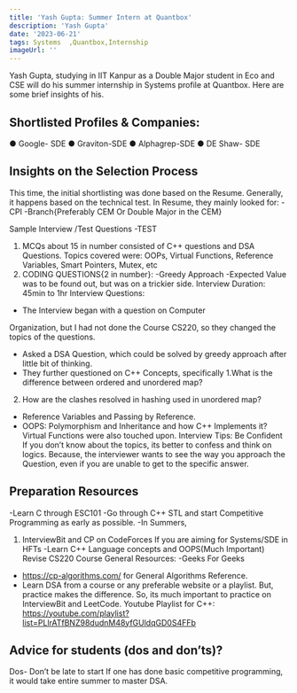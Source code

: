 ---
title: 'Yash Gupta: Summer Intern at Quantbox'
description: 'Yash Gupta'
date: '2023-06-21'
tags: Systems  ,Quantbox,Internship
imageUrl: ''
---

Yash Gupta, studying in IIT Kanpur as a Double Major student in Eco and CSE will do
his summer internship in Systems   profile at Quantbox. Here are some brief
insights of his.

## Shortlisted Profiles & Companies:
● Google- SDE
● Graviton-SDE
● Alphagrep-SDE
● DE Shaw- SDE

## Insights on the Selection Process
This time, the initial shortlisting was done based on the Resume.
Generally, it happens based on the technical test.
In Resume, they mainly looked for:
-CPI
-Branch{Preferably CEM Or Double Major in the CEM}

Sample Interview
/Test Questions
-TEST
1. MCQs about 15 in number consisted of C++ questions and DSA
Questions. Topics covered were: OOPs, Virtual Functions,
Reference Variables, Smart Pointers, Mutex, etc
2. CODING QUESTIONS{2 in number}:
-Greedy Approach
-Expected Value was to be found out, but was on a trickier side.
Interview
Duration: 45min to 1hr
Interview Questions:
- The Interview began with a question on Computer

Organization, but I had not done the Course CS220, so they
changed the topics of the questions.
- Asked a DSA Question, which could be solved by greedy
approach after little bit of thinking.
- They further questioned on C++ Concepts, specifically
1.What is the difference between ordered and unordered
map?
2. How are the clashes resolved in hashing used in
unordered map?
- Reference Variables and Passing by Reference.
- OOPS:
Polymorphism and Inheritance and how C++ Implements it?
Virtual Functions were also touched upon.
Interview Tips:
Be Confident
If you don’t know about the topics, its better to confess and think
on logics. Because, the interviewer wants to see the way you
approach the Question, even if you are unable to get to the
specific answer.

##  Preparation Resources
-Learn C through ESC101
-Go through C++ STL and start Competitive Programming as early as possible.
-In Summers,
1. InterviewBit and CP on CodeForces
If you are aiming for Systems/SDE in HFTs
-Learn C++ Language concepts and OOPS(Much Important)
Revise CS220 Course
General Resources:
-Geeks For Geeks
- https://cp-algorithms.com/ for General Algorithms Reference.
- Learn DSA from a course or any preferable website or a playlist. But, practice makes the
difference. So, its much important to practice on InterviewBit and LeetCode.
Youtube Playlist for C++:
https://youtube.com/playlist?list=PLlrATfBNZ98dudnM48yfGUldqGD0S4FFb

## Advice for students (dos and don’ts)? 
Dos-
Don’t be late to start
If one has done basic competitive programming, it would take entire summer to master DSA.

